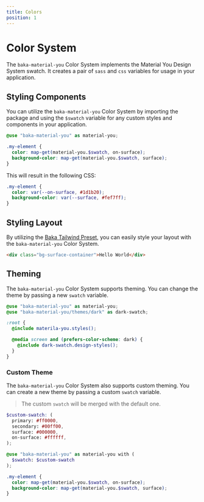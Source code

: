```yaml
---
title: Colors
position: 1
---
```


# Color System

The `baka-material-you` Color System implements the Material You Design System swatch. It creates a pair of `sass` and `css` variables for usage in your application.


## Styling Components

You can utilize the `baka-material-you` Color System by importing the package and using the `$swatch` variable for any custom styles and components in your application.

```scss
@use "baka-material-you" as material-you;

.my-element {
  color: map-get(material-you.$swatch, on-surface);
  background-color: map-get(material-you.$swatch, surface);
}
```

This will result in the following CSS:

```css
.my-element {
  color: var(--on-surface, #1d1b20);
  background-color: var(--surface, #fef7ff);
}
```

## Styling Layout

By utilizing the [Baka Tailwind Preset](/desing/material-you/tailwind), you can easily style your layout with the `baka-material-you` Color System.

```html
<div class="bg-surface-container">Hello World</div>
```

## Theming

The `baka-material-you` Color System supports theming. You can change the theme by passing a new `swatch` variable.

```scss
@use "baka-material-you" as material-you;
@use "baka-material-you/themes/dark" as dark-swatch;

:root {
  @include materila-you.styles();

  @media screen and (prefers-color-scheme: dark) {
    @include dark-swatch.design-styles();
  }
}
```

### Custom Theme

The `baka-material-you` Color System also supports custom theming. You can create a new theme by passing a custom `swatch` variable.

> The custom `swatch` will be merged with the default one.

```scss
$custom-swatch: (
  primary: #ff0000,
  secondary: #00ff00,
  surface: #000000,
  on-surface: #ffffff,
);

@use "baka-material-you" as material-you with (
  $swatch: $custom-swatch
);

.my-element {
  color: map-get(material-you.$swatch, on-surface);
  background-color: map-get(material-you.$swatch, surface);
}
```
